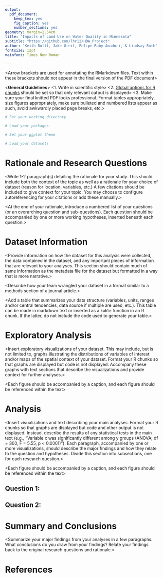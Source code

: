 ```yaml
---
output: 
  pdf_document:
    keep_tex: yes
    fig_caption: yes
    number_sections: yes
geometry: margin=2.54cm
title: "Impacts of Land Use on Water Quality in Minnesota"
subtitle: "https://github.com/lhr12/HDA_Project"
author: "Keith Bollt, Jake Greif, Felipe Raby-Amadori, & Lindsay Roth"
fontsize: 12pt
mainfont: Times New Roman

---
```


\newpage

<Arrow brackets are used for annotating the RMarkdown files. Text within these brackets should not appear in the final version of the PDF document>

<**General Guidelines**>
<1. Write in scientific style> 
<2. [Global options for R chunks](https://rmarkdown.rstudio.com/lesson-3.html) should be set so that only relevant output is displayed>
<3. Make sure your final knitted PDF looks professional. Format tables appropriately, size figures appropriately, make sure bulleted and numbered lists appear as such, avoid awkwardly placed page breaks, etc.>

```r
# Set your working directory

# Load your packages

# Set your ggplot theme

# Load your datasets

```


# Rationale and Research Questions

<Write 1-2 paragraph(s) detailing the rationale for your study. This should include both the context of the topic as well as a rationale for your choice of dataset (reason for location, variables, etc.) A few citations should be included to give context for your topic. You may choose to configure autoreferencing for your citations or add these manually.>

<At the end of your rationale, introduce a numbered list of your questions (or an overarching question and sub-questions). Each question should be accompanied by one or more working hypotheses, inserted beneath each question.>

\newpage

# Dataset Information

<Provide information on how the dataset for this analysis were collected, the data contained in the dataset, and any important pieces of information that are relevant to your analyses. This section should contain much of same information as the metadata file for the dataset but formatted in a way that is more narrative.>

<Describe how your team wrangled your dataset in a format similar to a methods section of a journal article.>

<Add a table that summarizes your data structure (variables, units, ranges and/or central tendencies, data source if multiple are used, etc.). This table can be made in markdown text or inserted as a `kable` function in an R chunk. If the latter, do not include the code used to generate your table.>

\newpage

# Exploratory Analysis 

<Insert exploratory visualizations of your dataset. This may include, but is not limited to, graphs illustrating the distributions of variables of interest and/or maps of the spatial context of your dataset. Format your R chunks so that graphs are displayed but code is not displayed. Accompany these graphs with text sections that describe the visualizations and provide context for further analyses.>

<Each figure should be accompanied by a caption, and each figure should be referenced within the text>

\newpage

# Analysis

<Insert visualizations and text describing your main analyses. Format your R chunks so that graphs are displayed but code and other output is not displayed. Instead, describe the results of any statistical tests in the main text (e.g., "Variable x was significantly different among y groups (ANOVA; df = 300, F = 5.55, p < 0.0001)"). Each paragraph, accompanied by one or more visualizations, should describe the major findings and how they relate to the question and hypotheses. Divide this section into subsections, one for each research question.>

<Each figure should be accompanied by a caption, and each figure should be referenced within the text>

## Question 1: <insert specific question here and add additional subsections for additional questions below>

## Question 2: 




\newpage

# Summary and Conclusions
<Summarize your major findings from your analyses in a few paragraphs. What conclusions do you draw from your findings? Relate your findings back to the original research questions and rationale.>

\newpage

# References
<add references here> 
